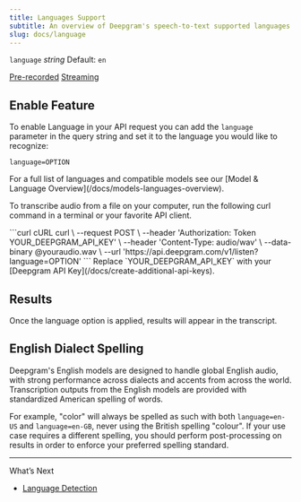 ```yaml
---
title: Languages Support
subtitle: An overview of Deepgram's speech-to-text supported languages.
slug: docs/language
---
```



`language` *string* Default: `en`

[Pre-recorded](/docs/getting-started-with-pre-recorded-audio) [Streaming](/docs/getting-started-with-live-streaming-audio)

## Enable Feature

To enable Language in your API request you can add the `language` parameter in the query string and set it to the language you would like to recognize:

`language=OPTION`

<Info>
  For a full list of languages and compatible models see our [Model & Language Overview](/docs/models-languages-overview).
</Info>

To transcribe audio from a file on your computer, run the following curl command in a terminal or your favorite API client.

<CodeGroup>
  ```curl cURL
  curl \
    --request POST \
    --header 'Authorization: Token YOUR_DEEPGRAM_API_KEY' \
    --header 'Content-Type: audio/wav' \
    --data-binary @youraudio.wav \
    --url 'https://api.deepgram.com/v1/listen?language=OPTION'
  ```
</CodeGroup>

<Warning>
  Replace `YOUR_DEEPGRAM_API_KEY` with your [Deepgram API Key](/docs/create-additional-api-keys).
</Warning>

## Results

Once the language option is applied, results will appear in the transcript.

## English Dialect Spelling

Deepgram's English models are designed to handle global English audio, with strong performance across dialects and accents from across the world. Transcription outputs from the English models are provided with standardized American spelling of words.

For example, "color" will always be spelled as such with both `language=en-US` and `language=en-GB`, never using the British spelling "colour". If your use case requires a different spelling, you should perform post-processing on results in order to enforce your preferred spelling standard.

***

What’s Next

* [Language Detection](/docs/language-detection)
